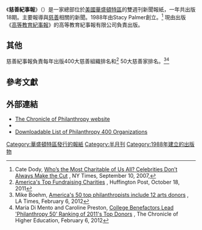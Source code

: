{{Infobox newspaper
| name                = 慈善紀事報<br />
The Chronicle of Philanthropy
| logo                =
| image               =
| caption             =
| type                = 雙周刊
| format              =
| foundation          = 1988年
| ceased publication  =
| price               =
| founder             =
| owners              = [[高等教育紀事報|高等教育紀事報]]有限公司
| political position  =
| publisher           =
| editor              = Stacy Palmer
| staff               =
| circulation         = 25,875 (2012年12月)<ref>{{cite web |url= http://abcas3.auditedmedia.com/ecirc/magtitlesearch.asp |title= eCirc for Consumer Magazines |date= December 31, 2012 |publisher= [[Alliance_for_Audited_Media|Alliance for Audited Media]] |accessdate= June 18, 2013 |archive-url= https://archive.is/20170123200306/http://abcas3.auditedmedia.com/ecirc/magtitlesearch.asp |archive-date= 2017-01-23 |dead-url= yes }}</ref>
| headquarters        {{美國}}，[[華盛頓特區|華盛頓特區]]，1255 Twenty-Third Street, N.W.
| ISSN                = 1040-676X
| oclc                =
| language            = 英語
| website             = {{URL|http://philanthropy.com}}
}}

《'''慈善紀事報'''》（{{lang-en|'''''The Chronicle of Philanthropy'''''}}）是一家總部位於[[美國|美國]][[華盛頓特區|華盛頓特區]]的雙週刊新聞報紙，一年共出版18期。主要報導與[[慈善|慈善]]相關的新聞。1988年由Stacy Palmer創立。<ref>Cate Dody, [http://www.nytimes.com/2007/09/10/business/media/10philanthropy.html Who’s the Most Charitable of Us All? Celebrities Don’t Always Make the Cut] {{Wayback|url=http://www.nytimes.com/2007/09/10/business/media/10philanthropy.html |date=20121022023444 }}, NY Times, September 10, 2007,</ref> 現由出版《[[高等教育紀事報|高等教育紀事報]]》的高等教育紀事報有限公司負責出版。

== 其他 ==

慈善紀事報負責每年出版400大慈善組織排名和<ref>[http://www.huffingtonpost.com/2011/10/18/charities-struggle-in-har_n_1015810.html America's Top Fundraising Charities] {{Wayback|url=http://www.huffingtonpost.com/2011/10/18/charities-struggle-in-har_n_1015810.html |date=20131003013232 }}, Huffington Post, October 18, 2011</ref> 50大慈善家排名。<ref>Mike Boehm, [http://latimesblogs.latimes.com/culturemonster/2012/02/chronicle-philanthropy-top-arts-donors.html America's 50 top philanthropists include 12 arts donors] {{Wayback|url=http://latimesblogs.latimes.com/culturemonster/2012/02/chronicle-philanthropy-top-arts-donors.html |date=20130915104214 }}, LA Times, February 6, 2012</ref><ref>Maria Di Mento and Caroline Preston, [http://chronicle.com/article/College-Benefactors-Lead/130680/ College Benefactors Lead 'Philanthropy 50' Ranking of 2011's Top Donors] {{Wayback|url=http://chronicle.com/article/College-Benefactors-Lead/130680/ |date=20120411180404 }}, The Chronicle of Higher Education, February 6, 2012</ref>

== 參考文獻 ==
{{Reflist}}

== 外部連結 ==

* [http://philanthropy.com The Chronicle of Philanthropy website] {{Wayback|url=http://philanthropy.com/ |date=20201002195051 }}
* {{Twitter|Philanthropy}}
* [http://www.aggdata.com/philanthropy_400 Downloadable List of Philanthropy 400 Organizations] {{Wayback|url=http://www.aggdata.com/philanthropy_400 |date=20130509205438 }}

{{DEFAULTSORT:Chronicle of Philanthropy}}

[[Category:華盛頓特區發行的報紙|Category:華盛頓特區發行的報紙]]
[[Category:半月刊|Category:半月刊]]
[[Category:1988年建立的出版物|Category:1988年建立的出版物]]